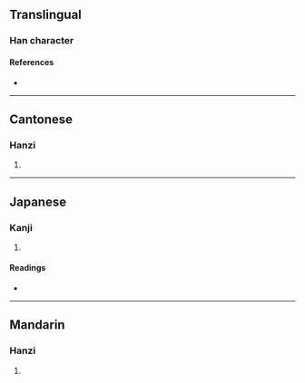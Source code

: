 {{character info/new}}
==Translingual==

===Han character===
{{Han char|rn=75|rad=木|as=08|sn=12|four=42914|canj=DHJM|ids=⿰木垂}}

====References====
* {{Han ref|kx=0534.150|dkj=14978|dj=0922.110|hdz=21232.130|uh=68F0|ud=26864|bh=DDDE|bd=56798}}

----

==Cantonese==

===Hanzi===
{{yue-hanzi|jyut=[[ceoi4]]|y=cheui4}}

# {{defn|lang=yue|sort=木08}}

----

==Japanese==

===Kanji===
{{ja-kanji|grade=|rs=木08}}

# {{defn|lang=ja|sort=木08}}

====Readings====
* {{ja-readings|on=[[そい]] (soi), [[た]] (ta)|kun=[[しえ]] (shie)}}

----

==Mandarin==

===Hanzi===
{{cmn-hanzi|pin=[[chuí]] ([[chui2]]), [[duǒ]] ([[duo3]])|wg=ch'ui<sup>2</sup>, to<sup>3</sup>}}

# {{defn|lang=cmn|sort=木08}}